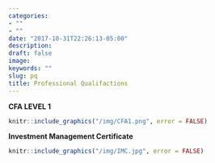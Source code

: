 ```yaml
---
categories:
- ""
- ""
date: "2017-10-31T22:26:13-05:00"
description:
draft: false
image:
keywords: ""
slug: pq
title: Professional Qualifactions
---
```


**CFA LEVEL 1**\

```r
knitr::include_graphics("/img/CFA1.png", error = FALSE)
```

**Investment Management Certificate**

```r
knitr::include_graphics("/img/IMC.jpg", error = FALSE)
```